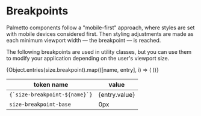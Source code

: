 
<Meta
  title="Design Tokens/Breakpoints"
/>

# Breakpoints

Palmetto components follow a "mobile-first" approach, where styles are set with mobile devices considered first. Then styling adjustments are made as each minimum viewport width &mdash; the breakpoint &mdash; is reached.

The following breakpoints are used in utility classes, but you can use them to modify your application depending on the user's viewport size.

<table>
  <thead>
    <tr>
      <th>token name</th>
      <th>value</th>
    </tr>
  </thead>
  <tbody>
    {Object.entries(size.breakpoint).map(([name, entry], i) => (
      <tr key={i}>
        <td><code>{`size-breakpoint-${name}`}</code></td>
        <td>{entry.value}</td>
      </tr>
    ))}
    <tr>
      <td><code>size-breakpoint-base</code></td>
      <td>0px</td>
    </tr>
  </tbody>
</table>
